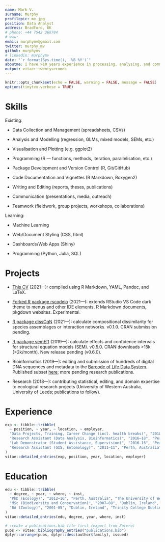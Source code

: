 ```yaml
---
name: Mark V.
surname: Murphy
profilepic: me.jpg
position: Data Analyst
address: Bradford, UK
# phone: +44 7542 368784
# www: 
email: murphymv@gmail.com
twitter: murphy_mv
github: murphymv
# linkedin: murphymv
date: "`r format(Sys.time(), '%B %Y')`"
aboutme: I have >10 years experience in processing, analysing, and communicating data, gained from education, employment, PhD research, and self-directed projects and training. I have a background in science (ecology), but with increasing interest and expertise in statistics, programming, and data science in recent years. I also have developing interests in AI, health, and finance (esp. cryptocurrencies), and in the role of technology in driving rapid societal change. I am currently looking to apply my skills and experience to new challenges and a new role — ideally involving meaningful and impactful data-driven projects and services. For further details on my previous experience, skills and outputs, see my [longer-form (academic) CV](https://github.com/murphymv/CV/CV_academic).
output: vitae::twentyseconds
---
```


```r
knitr::opts_chunk$set(echo = FALSE, warning = FALSE, message = FALSE)
options(tinytex.verbose = TRUE)
```

# Skills

Existing:

-   Data Collection and Management (spreadsheets, CSVs)

-   Analysis and Modelling (regression, GLMs, mixed models, SEMs, etc.)

-   Visualisation and Plotting (e.g. ggplot2)

-   Programming (R --- functions, methods, iteration, parallelisation, etc.)

-   Package Development and Version Control (R, Git/GitHub)

-   Code Documentation and Vignettes (R Markdown, Roxygen2)

-   Writing and Editing (reports, theses, publications)

-   Communication (presentations, media, outreach)

-   Teamwork (fieldwork, group projects, workshops, collaborations)

Learning:

-   Machine Learning

-   Web/Document Styling (CSS, html)

-   Dashboards/Web Apps (Shiny)

-   Programming (Python, Julia, SQL)

# Projects

-   [This CV](https://github.com/murphymv/CV) (2021---): compiled using R Markdown, YAML, Pandoc, and LaTeX.

-   [Forked R package rscodeio](https://github.com/murphymv/rscodeio) (2021---): extends RStudio VS Code dark theme to menus and other IDE elements, R Markdown documents, pkgdown websites. Experimental.

-   [R package dissCqN](https://murphymv.github.io/dissCqN/) (2021---): calculate compositional dissimilarity for species assemblages or interaction networks. v0.1.0. CRAN submission pending.

-   [R package semEff](https://murphymv.github.io/semEff/) (2019---): calculate effects and confidence intervals for structural equation models (SEM). v0.5.0. CRAN downloads \>15k (\>2k/month). New release pending (v0.6.0).

-   Bioinformatics (2019---): editing and submission of hundreds of digital DNA sequences and metadata to the [Barcode of Life Data System](https://www.boldsystems.org/). Published subset [here](https://doi.org/10.5883/ds-aglswa); more pending research publications.

-   Research (2018---): contributing statistical, editing, and domain expertise to ecological research projects (University of Western Australia, University of Leeds; publications to follow).

# Experience

```r
exp <- tibble::tribble(
  ~ position, ~ year, ~ location, ~ employer,
  "Data Projects, Training, Career Change (incl. health breaks)", "2018—21", "UK", "Self-Driven",
  "Research Assistant (Data Analysis, Bioinformatics)", "2016—18", "Perth, Australia", "University of Western Australia",
  "Lab Demonstrator (Student Assistance, Supervision)", "2016—16", "Perth, Australia", "University of Western Australia",
  "Research Assistant (GIS, Entomology)", "2011—11", "Perth, Australia", "University of Western Australia"
)
vitae::detailed_entries(exp, position, year, location, employer)
```

# Education

```r
edu <- tibble::tribble(
  ~ degree, ~ year, ~ where, ~ inst,
  "PhD (Ecology)", "2012—16", "Perth, Australia", "The University of Western Australia", 
  "MSc (Biodiversity and Conservation)", "2007—08", "Dublin, Ireland", "Trinity College Dublin",
  "BA (Zoology)", "2001—05", "Dublin, Ireland", "Trinity College Dublin"
)
vitae::detailed_entries(edu, degree, year, where, inst)
```

```r
# create a publications.bib file first (export from Zotero)
pubs <- vitae::bibliography_entries("publications.bib")
dplyr::arrange(pubs, dplyr::desc(author$family), issued)
```
